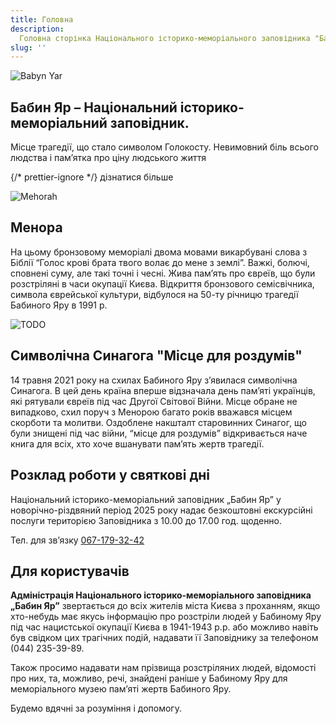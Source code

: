 ```yaml
---
title: Головна
description:
  Головна сторінка Національного історико-меморіального заповідника "Бабин Яр"
slug: ''
---
```



<Image src="/assets/main/img_0.webp" alt="Babyn Yar" />

## Бабин Яр – Національний історико-меморіальний заповідник.

Місце трагедії, що стало символом Голокосту. Невимовний біль всього людства і
пам’ятка про ціну людського життя

{/* prettier-ignore */}
<LinkButton href="/babyn-yar-national-historical-memorial-preserve">дізнатися більше</LinkButton>

<Image src="/assets/main/img_1.webp" alt="Mehorah" />

## Менора

На цьому бронзовому меморіалі двома мовами викарбувані слова з Біблії “Голос
крові брата твого волає до мене з землі”. Важкі, болючі, сповнені суму, але такі
точні і чесні. Жива пам’ять про євреїв, що були розстріляні в часи окупації
Києва. Відкриття бронзового семісвічника, символа єврейської культури, відбулося
на 50-ту річницю трагедії Бабиного Яру в 1991 р.

<Image src="/assets/main/img_2.webp" alt="TODO" />

## Символічна Синагога "Місце для роздумів"

14 травня 2021 року на схилах Бабиного Яру з’явилася символічна Синагога. В цей
день країна вперше відзначала день пам’яті українців, які рятували євреїв під
час Другої Світової Війни. Місце обране не випадково, схил поруч з Менорою
багато років вважався місцем скорботи та молитви. Оздоблене накшталт старовинних
Синагог, що були знищені під час війни, “місце для роздумів” відкривається наче
книга для всіх, хто хоче вшанувати пам’ять жертв трагедії.

## Розклад роботи у святкові дні

Національний історико-меморіальний заповідник „Бабин Яр” у новорічно-різдвяний
період 2025 року надає безкоштовні екскурсійні послуги територією Заповідника з
10.00 до 17.00 год. щоденно.

Тел. для зв’язку [067-179-32-42](tel:067-179-32-42)

## Для користувачів

**Адміністрація Національного історико-меморіального заповідника „Бабин Яр”**
звертається до всіх жителів міста Києва з проханням, якщо хто-небудь має якусь
інформацію про розстріли людей у Бабиному Яру під час нацистської окупації Києва
в 1941-1943 р.р. або можливо навіть був свідком цих трагічних подій, надавати її
Заповіднику за телефоном (044) 235-39-89.

Також просимо надавати нам прізвища розстріляних людей, відомості про них, та,
можливо, речі, знайдені раніше у Бабиному Яру для меморіального музею пам’яті
жертв Бабиного Яру.

Будемо вдячні за розуміння і допомогу.
